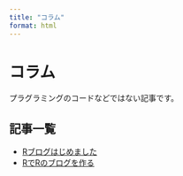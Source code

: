 ```yaml
---
title: "コラム"
format: html
---
```


# コラム

プラグラミングのコードなどではない記事です。

## 記事一覧

- [Rブログはじめました](posts/2025-04-14-r-blog-start.html)
- [RでRのブログを作る](posts/2025-04-14-r-blog-with-r.html)